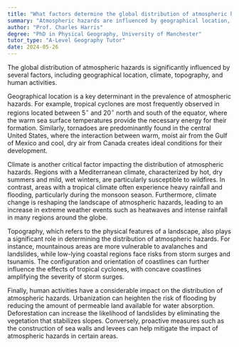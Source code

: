 ```yaml
---
title: "What factors determine the global distribution of atmospheric hazards?"
summary: "Atmospheric hazards are influenced by geographical location, climate, topography, and human activities, shaping their global distribution and impact."
author: "Prof. Charles Harris"
degree: "PhD in Physical Geography, University of Manchester"
tutor_type: "A-Level Geography Tutor"
date: 2024-05-26
---
```


The global distribution of atmospheric hazards is significantly influenced by several factors, including geographical location, climate, topography, and human activities.

Geographical location is a key determinant in the prevalence of atmospheric hazards. For example, tropical cyclones are most frequently observed in regions located between $5^\circ$ and $20^\circ$ north and south of the equator, where the warm sea surface temperatures provide the necessary energy for their formation. Similarly, tornadoes are predominantly found in the central United States, where the interaction between warm, moist air from the Gulf of Mexico and cool, dry air from Canada creates ideal conditions for their development.

Climate is another critical factor impacting the distribution of atmospheric hazards. Regions with a Mediterranean climate, characterized by hot, dry summers and mild, wet winters, are particularly susceptible to wildfires. In contrast, areas with a tropical climate often experience heavy rainfall and flooding, particularly during the monsoon season. Furthermore, climate change is reshaping the landscape of atmospheric hazards, leading to an increase in extreme weather events such as heatwaves and intense rainfall in many regions around the globe.

Topography, which refers to the physical features of a landscape, also plays a significant role in determining the distribution of atmospheric hazards. For instance, mountainous areas are more vulnerable to avalanches and landslides, while low-lying coastal regions face risks from storm surges and tsunamis. The configuration and orientation of coastlines can further influence the effects of tropical cyclones, with concave coastlines amplifying the severity of storm surges.

Finally, human activities have a considerable impact on the distribution of atmospheric hazards. Urbanization can heighten the risk of flooding by reducing the amount of permeable land available for water absorption. Deforestation can increase the likelihood of landslides by eliminating the vegetation that stabilizes slopes. Conversely, proactive measures such as the construction of sea walls and levees can help mitigate the impact of atmospheric hazards in certain areas.
    